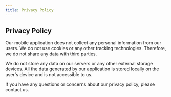 ```yaml
---
title: Privacy Policy
---
```


## Privacy Policy

Our mobile application does not collect any personal information from our users. We do not use cookies or any other tracking technologies. Therefore, we do not share any data with third parties.

We do not store any data on our servers or any other external storage devices. All the data generated by our application is stored locally on the user's device and is not accessible to us.

If you have any questions or concerns about our privacy policy, please contact us.
